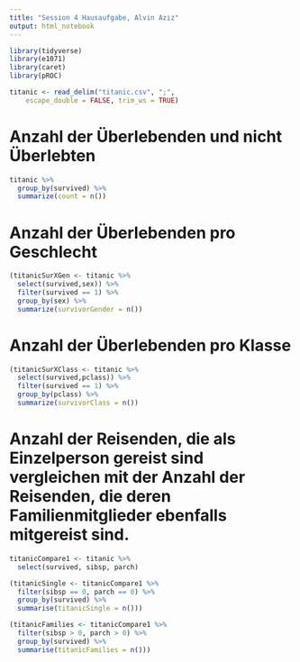 ```yaml
---
title: "Session 4 Hausaufgabe, Alvin Aziz"
output: html_notebook
---
```


```r
library(tidyverse)
library(e1071)
library(caret)
library(pROC)
```

```r
titanic <- read_delim("titanic.csv", ";", 
    escape_double = FALSE, trim_ws = TRUE)
```
# Anzahl der Überlebenden und nicht Überlebten
```r
titanic %>%
  group_by(survived) %>%
  summarize(count = n())
```
# Anzahl der Überlebenden pro Geschlecht
```r
(titanicSurXGen <- titanic %>%
  select(survived,sex)) %>%
  filter(survived == 1) %>%
  group_by(sex) %>% 
  summarize(survivorGender = n())
```
# Anzahl der Überlebenden pro Klasse
```r
(titanicSurXClass <- titanic %>%
  select(survived,pclass)) %>%
  filter(survived == 1) %>%
  group_by(pclass) %>% 
  summarize(survivorClass = n())
```
# Anzahl der Reisenden, die als Einzelperson gereist sind vergleichen mit der Anzahl der Reisenden, die deren Familienmitglieder ebenfalls mitgereist sind.
```r
titanicCompare1 <- titanic %>% 
  select(survived, sibsp, parch)

(titanicSingle <- titanicCompare1 %>% 
  filter(sibsp == 0, parch == 0) %>% 
  group_by(survived) %>% 
  summarise(titanicSingle = n()))

(titanicFamilies <- titanicCompare1 %>% 
  filter(sibsp > 0, parch > 0) %>%   
  group_by(survived) %>% 
  summarise(titanicFamilies = n()))
```
